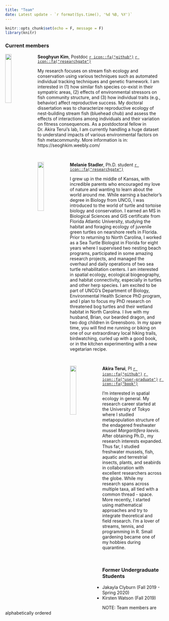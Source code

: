 ```yaml
---
title: "Team"
date: Latest update - `r format(Sys.time(), '%d %B, %Y')`
---
```


```r
knitr::opts_chunk$set(echo = F, message = F)
library(knitr)
```

### Current members

<div class="clearfix">
<img src="image/img_sk.jpg" style = "vertical-align:top; width: 20%" align = left>
**Seoghyun Kim**, Postdoc [`r icon::fa("github")`](https://github.com/seoghyunkim/) [`r icon::fa("researchgate")`](https://www.researchgate.net/profile/Seoghyun_Kim)\

My research focuses on stream fish ecology and conservation using various techniques such as automated individual tracking techniques and genetic framework. I am interested in (1) how similar fish species co-exist in their sympatric areas, (2) effects of environmental stressors on fish community structure, and (3) how individual traits (e.g., behavior) affect reproductive success. My doctoral dissertation was to characterize reproductive ecology of nest-building stream fish (bluehead chub) and assess the effects of interactions among individuals and their variation on fitness consequences. As a postdoctoral fellow in Dr. Akira Terui’s lab, I am currently handling a huge dataset to understand impacts of various environmental factors on fish metacommunity. More information is in: https://seoghkim.weebly.com/
</div>
\

<div class="clearfix">
<img src="image/img_ms.jpg" style = "vertical-align:top; width: 20%" align = left>
**Melanie Stadler**, Ph.D. student [`r icon::fa("researchgate")`](https://www.researchgate.net/profile/Melanie_Stadler)

I grew up in the middle of Kansas, with incredible parents who encouraged my love of nature and wanting to learn about the world around me.  While earning a bachelor’s degree in Biology from UNCG, I was introduced to the world of turtle and tortoise biology and conservation.  I earned an MS in Biological Sciences and GIS certificate from Florida Atlantic University, studying the habitat and foraging ecology of juvenile green turtles on nearshore reefs in Florida.  Prior to returning to North Carolina, I worked as a Sea Turtle Biologist in Florida for eight years where I supervised two nesting beach programs, participated in some amazing research projects, and managed the overhaul and daily operations of two sea turtle rehabilitation centers.  I am interested in spatial ecology, ecological biogeography, and habitat connectivity, especially in turtles and other herp species.  I am excited to be part of UNCG’s Department of Biology, Environmental Health Science PhD program, and I plan to focus my PhD research on threatened bog turtles and their wetland habitat in North Carolina.  I live with my husband, Brian, our bearded dragon, and two dog children in Greensboro.  In my spare time, you will find me running or biking on one of our extraordinary local hiking trails, birdwatching, curled up with a good book, or in the kitchen experimenting with a new vegetarian recipe.
</div>
\

<div class="clearfix">
<img src="image/img_at.jpg" style = "vertical-align:top; width: 20%" align = left>
**Akira Terui**, PI [`r icon::fa("github")`](https://github.com/aterui/) [`r icon::fa("user-graduate")`](https://scholar.google.com/citations?user=H9OuCKsAAAAJ&hl=ja&authuser=1) 
[`r icon::fa("book")`](https://publons.com/researcher/1241876/akira-terui/)\

I'm interested in spatial ecology in general. My research career started at the University of Tokyo where I studied metapopulation structure of the endagered freshwater mussel *Margaritifera laevis*. After obtaining Ph.D., my research interests expanded. Thus far, I studied freshwater mussels, fish, aquatic and terrestrial insects, plants, and seabirds in collaboration with excellent researchers across the globe. While my research spans across multiple taxa, all tied with a common thread - space. More recently, I started using mathematical approaches and try to integrate theoretical and field research. I'm a lover of streams, tennis, and programming in R. Small gardening became one of my hobbies during quarantine.
</div>
\

### Former Undergraduate Students

- Jakayla Clyburn (Fall 2019 - Spring 2020)
- Kirsten Watson (Fall 2019)

NOTE: Team members are alphabetically ordered